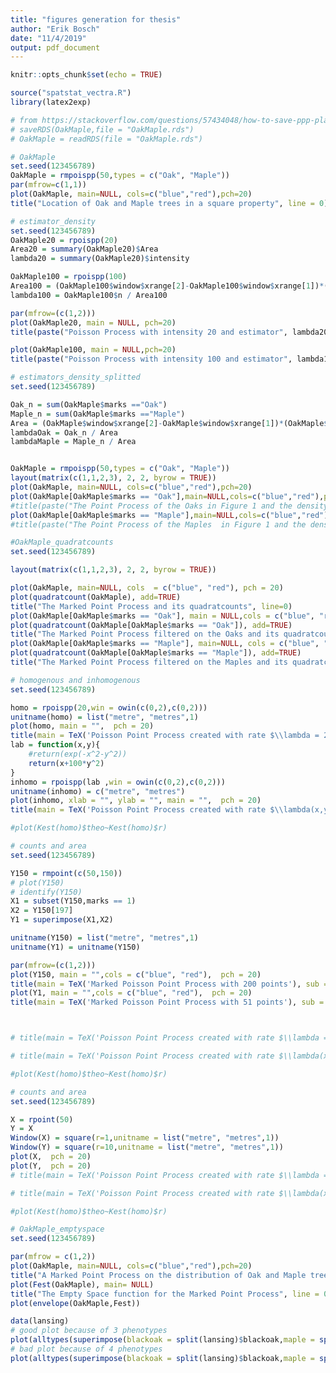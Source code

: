 ```yaml
---
title: "figures generation for thesis"
author: "Erik Bosch"
date: "11/4/2019"
output: pdf_document
---
```


```r
knitr::opts_chunk$set(echo = TRUE)
```

```r
source("spatstat_vectra.R")
library(latex2exp)
```


```r
# from https://stackoverflow.com/questions/57434048/how-to-save-ppp-planer-point-pattern-dataframe-or-a-hyperframe-created-from-di
# saveRDS(OakMaple,file = "OakMaple.rds")
# OakMaple = readRDS(file = "OakMaple.rds")

# OakMaple
set.seed(123456789)
OakMaple = rmpoispp(50,types = c("Oak", "Maple"))
par(mfrow=c(1,1))
plot(OakMaple, main=NULL, cols=c("blue","red"),pch=20)
title("Location of Oak and Maple trees in a square property", line = 0)

```

```r
# estimator_density
set.seed(123456789)
OakMaple20 = rpoispp(20)
Area20 = summary(OakMaple20)$Area
lambda20 = summary(OakMaple20)$intensity

OakMaple100 = rpoispp(100)
Area100 = (OakMaple100$window$xrange[2]-OakMaple100$window$xrange[1])*(OakMaple100$window$yrange[2]-OakMaple100$window$yrange[1])
lambda100 = OakMaple100$n / Area100

par(mfrow=(c(1,2)))
plot(OakMaple20, main = NULL, pch=20)
title(paste("Poisson Process with intensity 20 and estimator", lambda20), line = 0)

plot(OakMaple100, main = NULL,pch=20)
title(paste("Poisson Process with intensity 100 and estimator", lambda100), line = 0)
```

```r
# estimators_density_splitted
set.seed(123456789)

Oak_n = sum(OakMaple$marks =="Oak")
Maple_n = sum(OakMaple$marks =="Maple")
Area = (OakMaple$window$xrange[2]-OakMaple$window$xrange[1])*(OakMaple$window$yrange[2]-OakMaple$window$yrange[1])
lambdaOak = Oak_n / Area
lambdaMaple = Maple_n / Area


OakMaple = rmpoispp(50,types = c("Oak", "Maple"))
layout(matrix(c(1,1,2,3), 2, 2, byrow = TRUE))
plot(OakMaple, main=NULL, cols=c("blue","red"),pch=20)
plot(OakMaple[OakMaple$marks == "Oak"],main=NULL,cols=c("blue","red"),pch=20)
#title(paste("The Point Process of the Oaks in Figure 1 and the density estimator", lambdaOak), line = 0)
plot(OakMaple[OakMaple$marks == "Maple"],main=NULL,cols=c("blue","red"),pch=20)
#title(paste("The Point Process of the Maples  in Figure 1 and the density estimator", lambdaMaple), line = 0)
```

```r
#OakMaple_quadratcounts
set.seed(123456789)

layout(matrix(c(1,1,2,3), 2, 2, byrow = TRUE))

plot(OakMaple, main=NULL, cols  = c("blue", "red"), pch = 20)
plot(quadratcount(OakMaple), add=TRUE)
title("The Marked Point Process and its quadratcounts", line=0)
plot(OakMaple[OakMaple$marks == "Oak"], main = NULL,cols = c("blue", "red"), pch = 20)
plot(quadratcount(OakMaple[OakMaple$marks == "Oak"]), add=TRUE)
title("The Marked Point Process filtered on the Oaks and its quadratcounts", line=0)
plot(OakMaple[OakMaple$marks == "Maple"], main=NULL, cols = c("blue", "red"), pch = 20)
plot(quadratcount(OakMaple[OakMaple$marks == "Maple"]), add=TRUE)
title("The Marked Point Process filtered on the Maples and its quadratcounts", line=0)
```
```r
# homogenous and inhomogenous
set.seed(123456789)

homo = rpoispp(20,win = owin(c(0,2),c(0,2)))
unitname(homo) = list("metre", "metres",1)
plot(homo, main = "",  pch = 20)
title(main = TeX('Poisson Point Process created with rate $\\lambda = 20$'),line = 0.5)
lab = function(x,y){
    #return(exp(-x^2-y^2))
    return(x+100*y^2)
}
inhomo = rpoispp(lab ,win = owin(c(0,2),c(0,2)))
unitname(inhomo) = c("metre", "metres")
plot(inhomo, xlab = "", ylab = "", main = "",  pch = 20)
title(main = TeX('Poisson Point Process created with rate $\\lambda(x,y) = x+100y^2$'),line = 0.5)

#plot(Kest(homo)$theo~Kest(homo)$r)
```

```r
# counts and area
set.seed(123456789)

Y150 = rmpoint(c(50,150))
# plot(Y150)
# identify(Y150)
X1 = subset(Y150,marks == 1)
X2 = Y150[197]
Y1 = superimpose(X1,X2)

unitname(Y150) = list("metre", "metres",1)
unitname(Y1) = unitname(Y150)

par(mfrow=(c(1,2)))
plot(Y150, main = "",cols = c("blue", "red"),  pch = 20)
title(main = TeX('Marked Poisson Point Process with 200 points'), sub = TeX('50 points of phenotype 1 and 150 point of phenotype 2'),line = 0.5)
plot(Y1, main = "",cols = c("blue", "red"),  pch = 20)
title(main = TeX('Marked Poisson Point Process with 51 points'), sub = TeX('50 points of phenotype 1 and 1 point of phenotype 2'),line = 0.5)



# title(main = TeX('Poisson Point Process created with rate $\\lambda = 20$'),line = 0.5)

# title(main = TeX('Poisson Point Process created with rate $\\lambda(x,y) = x+100y^2$'),line = 0.5)

#plot(Kest(homo)$theo~Kest(homo)$r)
```

```r
# counts and area
set.seed(123456789)

X = rpoint(50)
Y = X
Window(X) = square(r=1,unitname = list("metre", "metres",1))
Window(Y) = square(r=10,unitname = list("metre", "metres",1))
plot(X,  pch = 20)
plot(Y,  pch = 20)
# title(main = TeX('Poisson Point Process created with rate $\\lambda = 20$'),line = 0.5)

# title(main = TeX('Poisson Point Process created with rate $\\lambda(x,y) = x+100y^2$'),line = 0.5)

#plot(Kest(homo)$theo~Kest(homo)$r)
```

```r
# OakMaple_emptyspace
set.seed(123456789)

par(mfrow = c(1,2))
plot(OakMaple, main=NULL, cols=c("blue","red"),pch=20)
title("A Marked Point Process on the distribution of Oak and Maple trees", line = 0)
plot(Fest(OakMaple), main= NULL)
title("The Empty Space function for the Marked Point Process", line = 0)
plot(envelope(OakMaple,Fest))

```
```r
data(lansing)
# good plot because of 3 phenotypes
plot(alltypes(superimpose(blackoak = split(lansing)$blackoak,maple = split(lansing)$maple,hickory = split(lansing)$hickory)), samex = TRUE)
# bad plot because of 4 phenotypes
plot(alltypes(superimpose(blackoak = split(lansing)$blackoak,maple = split(lansing)$maple,hickory = split(lansing)$hickory,misc = split(lansing)$misc)),samex = TRUE)

```
